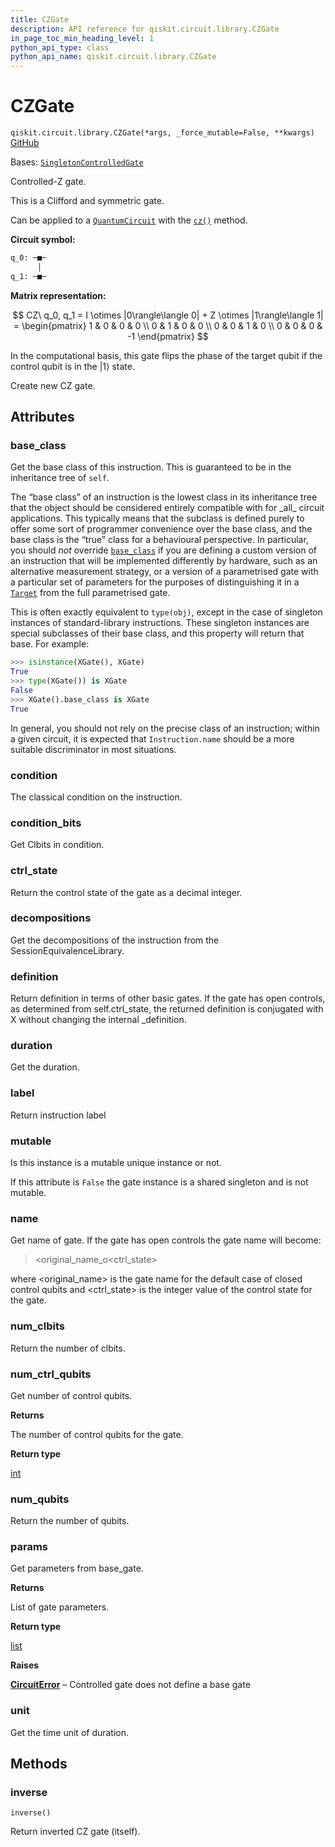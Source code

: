 ```yaml
---
title: CZGate
description: API reference for qiskit.circuit.library.CZGate
in_page_toc_min_heading_level: 1
python_api_type: class
python_api_name: qiskit.circuit.library.CZGate
---
```


# CZGate

<span id="qiskit.circuit.library.CZGate" />

`qiskit.circuit.library.CZGate(*args, _force_mutable=False, **kwargs)` [GitHub](https://github.com/qiskit/qiskit/tree/stable/0.45/qiskit/circuit/library/standard_gates/z.py "view source code")

Bases: [`SingletonControlledGate`](circuit_singleton#qiskit.circuit.singleton.SingletonControlledGate "qiskit.circuit.singleton.SingletonControlledGate")

Controlled-Z gate.

This is a Clifford and symmetric gate.

Can be applied to a [`QuantumCircuit`](qiskit.circuit.QuantumCircuit "qiskit.circuit.QuantumCircuit") with the [`cz()`](qiskit.circuit.QuantumCircuit#cz "qiskit.circuit.QuantumCircuit.cz") method.

**Circuit symbol:**

```python
q_0: ─■─
      │
q_1: ─■─
```

**Matrix representation:**

$$
CZ\ q_0, q_1 =
    I \otimes |0\rangle\langle 0| + Z \otimes |1\rangle\langle 1| =
    \begin{pmatrix}
        1 & 0 & 0 & 0 \\
        0 & 1 & 0 & 0 \\
        0 & 0 & 1 & 0 \\
        0 & 0 & 0 & -1
    \end{pmatrix}
$$

In the computational basis, this gate flips the phase of the target qubit if the control qubit is in the $|1\rangle$ state.

Create new CZ gate.

## Attributes

<span id="qiskit.circuit.library.CZGate.base_class" />

### base\_class

Get the base class of this instruction. This is guaranteed to be in the inheritance tree of `self`.

The “base class” of an instruction is the lowest class in its inheritance tree that the object should be considered entirely compatible with for \_all\_ circuit applications. This typically means that the subclass is defined purely to offer some sort of programmer convenience over the base class, and the base class is the “true” class for a behavioural perspective. In particular, you should *not* override [`base_class`](#qiskit.circuit.library.CZGate.base_class "qiskit.circuit.library.CZGate.base_class") if you are defining a custom version of an instruction that will be implemented differently by hardware, such as an alternative measurement strategy, or a version of a parametrised gate with a particular set of parameters for the purposes of distinguishing it in a [`Target`](qiskit.transpiler.Target "qiskit.transpiler.Target") from the full parametrised gate.

This is often exactly equivalent to `type(obj)`, except in the case of singleton instances of standard-library instructions. These singleton instances are special subclasses of their base class, and this property will return that base. For example:

```python
>>> isinstance(XGate(), XGate)
True
>>> type(XGate()) is XGate
False
>>> XGate().base_class is XGate
True
```

In general, you should not rely on the precise class of an instruction; within a given circuit, it is expected that `Instruction.name` should be a more suitable discriminator in most situations.

<span id="qiskit.circuit.library.CZGate.condition" />

### condition

The classical condition on the instruction.

<span id="qiskit.circuit.library.CZGate.condition_bits" />

### condition\_bits

Get Clbits in condition.

<span id="qiskit.circuit.library.CZGate.ctrl_state" />

### ctrl\_state

Return the control state of the gate as a decimal integer.

<span id="qiskit.circuit.library.CZGate.decompositions" />

### decompositions

Get the decompositions of the instruction from the SessionEquivalenceLibrary.

<span id="qiskit.circuit.library.CZGate.definition" />

### definition

Return definition in terms of other basic gates. If the gate has open controls, as determined from self.ctrl\_state, the returned definition is conjugated with X without changing the internal \_definition.

<span id="qiskit.circuit.library.CZGate.duration" />

### duration

Get the duration.

<span id="qiskit.circuit.library.CZGate.label" />

### label

Return instruction label

<span id="qiskit.circuit.library.CZGate.mutable" />

### mutable

Is this instance is a mutable unique instance or not.

If this attribute is `False` the gate instance is a shared singleton and is not mutable.

<span id="qiskit.circuit.library.CZGate.name" />

### name

Get name of gate. If the gate has open controls the gate name will become:

> \<original\_name\_o\<ctrl\_state>

where \<original\_name> is the gate name for the default case of closed control qubits and \<ctrl\_state> is the integer value of the control state for the gate.

<span id="qiskit.circuit.library.CZGate.num_clbits" />

### num\_clbits

Return the number of clbits.

<span id="qiskit.circuit.library.CZGate.num_ctrl_qubits" />

### num\_ctrl\_qubits

Get number of control qubits.

**Returns**

The number of control qubits for the gate.

**Return type**

[int](https://docs.python.org/3/library/functions.html#int "(in Python v3.12)")

<span id="qiskit.circuit.library.CZGate.num_qubits" />

### num\_qubits

Return the number of qubits.

<span id="qiskit.circuit.library.CZGate.params" />

### params

Get parameters from base\_gate.

**Returns**

List of gate parameters.

**Return type**

[list](https://docs.python.org/3/library/stdtypes.html#list "(in Python v3.12)")

**Raises**

[**CircuitError**](circuit#qiskit.circuit.CircuitError "qiskit.circuit.CircuitError") – Controlled gate does not define a base gate

<span id="qiskit.circuit.library.CZGate.unit" />

### unit

Get the time unit of duration.

## Methods

### inverse

<span id="qiskit.circuit.library.CZGate.inverse" />

`inverse()`

Return inverted CZ gate (itself).

